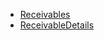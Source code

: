 - [Receivables](/React-V2/Receivables/components/Receivables)
- [ReceivableDetails](/React-V2/Receivables/components/ReceivableDetails)

